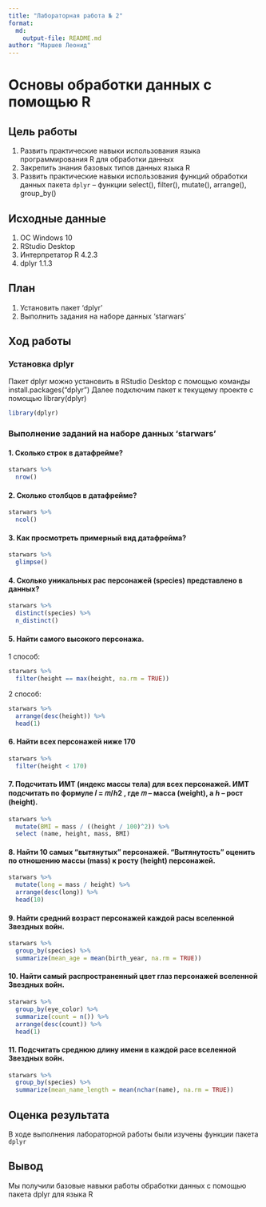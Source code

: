 ```yaml
---
title: "Лабораторная работа № 2"
format: 
  md:
    output-file: README.md
author: "Маршев Леонид"
---
```


# Основы обработки данных с помощью R

## Цель работы

1.  Развить практические навыки использования языка программирования R для обработки данных
2.  Закрепить знания базовых типов данных языка R
3.  Развить практические навыки использования функций обработки данных пакета `dplyr` -- функции select(), filter(), mutate(), arrange(), group_by()

## Исходные данные

1.  ОС Windows 10
2.  RStudio Desktop
3.  Интерпретатор R 4.2.3
4.  dplyr 1.1.3

## План

1.  Установить пакет 'dplyr'
2.  Выполнить задания на наборе данных 'starwars'

## Ход работы

### Установка dplyr

Пакет dplyr можно установить в RStudio Desktop с помощью команды install.packages("dplyr") Далее подключим пакет к текущему проекте с помощью library(dplyr)
```r
library(dplyr)
```


### Выполнение заданий на наборе данных 'starwars'

#### 1. Сколько строк в датафрейме?

```r
starwars %>%
  nrow()
```

#### 2. Сколько столбцов в датафрейме?

```r
starwars %>% 
  ncol()
```

#### 3. Как просмотреть примерный вид датафрейма?

```r
starwars %>% 
  glimpse()
```

#### 4. Сколько уникальных рас персонажей (species) представлено в данных?

```r
starwars %>%
  distinct(species) %>%
  n_distinct()
```

#### 5. Найти самого высокого персонажа.

1 способ:
```r
starwars %>% 
  filter(height == max(height, na.rm = TRUE))
```

2 способ:
```r
starwars %>%
  arrange(desc(height)) %>%
  head(1)
```

#### 6. Найти всех персонажей ниже 170

```r
starwars %>%
  filter(height < 170)
```

#### 7. Подсчитать ИМТ (индекс массы тела) для всех персонажей. ИМТ подсчитать по формуле 𝐼 = 𝑚/ℎ2 , где 𝑚 -- масса (weight), а ℎ -- рост (height).

```r
starwars %>%
  mutate(BMI = mass / ((height / 100)^2)) %>%
  select (name, height, mass, BMI)
```

#### 8. Найти 10 самых "вытянутых" персонажей. "Вытянутость" оценить по отношению массы (mass) к росту (height) персонажей.

```r
starwars %>%
  mutate(long = mass / height) %>%
  arrange(desc(long)) %>%
  head(10)
```

#### 9. Найти средний возраст персонажей каждой расы вселенной Звездных войн.

```r
starwars %>%
  group_by(species) %>%
  summarize(mean_age = mean(birth_year, na.rm = TRUE))
```

#### 10. Найти самый распространенный цвет глаз персонажей вселенной Звездных войн.

```r
starwars %>%
  group_by(eye_color) %>%
  summarize(count = n()) %>%
  arrange(desc(count)) %>%
  head(1)
```

#### 11. Подсчитать среднюю длину имени в каждой расе вселенной Звездных войн.

```r
starwars %>%
  group_by(species) %>%
  summarize(mean_name_length = mean(nchar(name), na.rm = TRUE))
```

## Оценка результата

В ходе выполнения лабораторной работы были изучены функции пакета `dplyr`

## Вывод

Мы получили базовые навыки работы обработки данных с помощью пакета dplyr для языка R